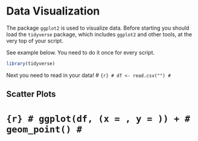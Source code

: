 # Data Visualization 

The package `ggplot2` is used to visualize data. Before starting you should load the `tidyverse` package, which includes `ggplot2` and other tools, at the very top of your script. 

See example below.
You need to do it once for every script.
```r
library(tidyverse)
```

Next you need to read in your data!
# ```{r}
# df <- read.csv("")
# ```


## Scatter Plots

# ```{r}
# ggplot(df, (x = , y = )) +
#   geom_point()
#  ```


